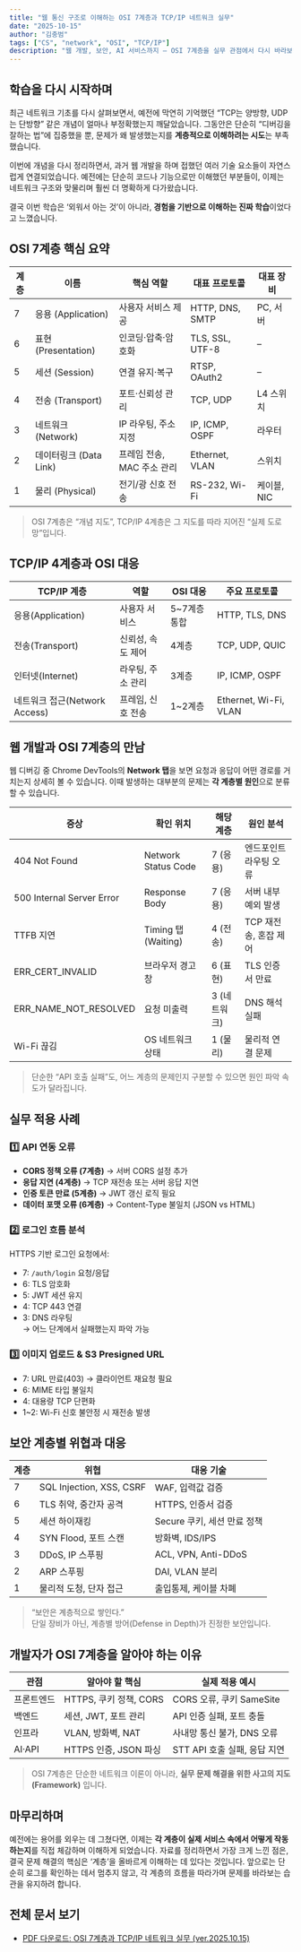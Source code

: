 ```yaml
---
title: "웹 통신 구조로 이해하는 OSI 7계층과 TCP/IP 네트워크 실무"
date: "2025-10-15"
author: "김충범"
tags: ["CS", "network", "OSI", "TCP/IP"]
description: "웹 개발, 보안, AI 서비스까지 — OSI 7계층을 실무 관점에서 다시 바라보다."
---
```


## 학습을 다시 시작하며

최근 네트워크 기초를 다시 살펴보면서, 예전에 막연히 기억했던 “TCP는 양방향, UDP는 단방향” 같은 개념이 얼마나 부정확했는지 깨달았습니다. 
그동안은 단순히 “디버깅을 잘하는 법”에 집중했을 뿐, 문제가 왜 발생했는지를 **계층적으로 이해하려는 시도**는 부족했습니다.

이번에 개념을 다시 정리하면서, 과거 웹 개발을 하며 접했던 여러 기술 요소들이 자연스럽게 연결되었습니다. 
예전에는 단순히 코드나 기능으로만 이해했던 부분들이, 이제는 네트워크 구조와 맞물리며 훨씬 더 명확하게 다가왔습니다.  

결국 이번 학습은 ‘외워서 아는 것’이 아니라, **경험을 기반으로 이해하는 진짜 학습**이었다고 느꼈습니다.


## OSI 7계층 핵심 요약

| 계층 | 이름 | 핵심 역할 | 대표 프로토콜 | 대표 장비 |
|------|------|------------|----------------|-------------|
| 7 | 응용 (Application) | 사용자 서비스 제공 | HTTP, DNS, SMTP | PC, 서버 |
| 6 | 표현 (Presentation) | 인코딩·압축·암호화 | TLS, SSL, UTF-8 | – |
| 5 | 세션 (Session) | 연결 유지·복구 | RTSP, OAuth2 | – |
| 4 | 전송 (Transport) | 포트·신뢰성 관리 | TCP, UDP | L4 스위치 |
| 3 | 네트워크 (Network) | IP 라우팅, 주소 지정 | IP, ICMP, OSPF | 라우터 |
| 2 | 데이터링크 (Data Link) | 프레임 전송, MAC 주소 관리 | Ethernet, VLAN | 스위치 |
| 1 | 물리 (Physical) | 전기/광 신호 전송 | RS-232, Wi-Fi | 케이블, NIC |

> OSI 7계층은 “개념 지도”, TCP/IP 4계층은 그 지도를 따라 지어진 “실제 도로망”입니다.


## TCP/IP 4계층과 OSI 대응

| TCP/IP 계층 | 역할 | OSI 대응 | 주요 프로토콜 |
|--------------|------|------------|----------------|
| 응용(Application) | 사용자 서비스 | 5~7계층 통합 | HTTP, TLS, DNS |
| 전송(Transport) | 신뢰성, 속도 제어 | 4계층 | TCP, UDP, QUIC |
| 인터넷(Internet) | 라우팅, 주소 관리 | 3계층 | IP, ICMP, OSPF |
| 네트워크 접근(Network Access) | 프레임, 신호 전송 | 1~2계층 | Ethernet, Wi-Fi, VLAN |


## 웹 개발과 OSI 7계층의 만남

웹 디버깅 중 Chrome DevTools의 **Network 탭**을 보면 요청과 응답이 어떤 경로를 거치는지 상세히 볼 수 있습니다. 
이때 발생하는 대부분의 문제는 **각 계층별 원인**으로 분류할 수 있습니다.

| 증상 | 확인 위치 | 해당 계층 | 원인 분석 |
|------|------------|-------------|-------------|
| 404 Not Found | Network Status Code | 7 (응용) | 엔드포인트 라우팅 오류 |
| 500 Internal Server Error | Response Body | 7 (응용) | 서버 내부 예외 발생 |
| TTFB 지연 | Timing 탭 (Waiting) | 4 (전송) | TCP 재전송, 혼잡 제어 |
| ERR_CERT_INVALID | 브라우저 경고창 | 6 (표현) | TLS 인증서 만료 |
| ERR_NAME_NOT_RESOLVED | 요청 미출력 | 3 (네트워크) | DNS 해석 실패 |
| Wi-Fi 끊김 | OS 네트워크 상태 | 1 (물리) | 물리적 연결 문제 |

> 단순한 “API 호출 실패”도, 어느 계층의 문제인지 구분할 수 있으면 원인 파악 속도가 달라집니다.


## 실무 적용 사례

### 1️⃣ API 연동 오류
- **CORS 정책 오류 (7계층)** → 서버 CORS 설정 추가
- **응답 지연 (4계층)** → TCP 재전송 또는 서버 응답 지연
- **인증 토큰 만료 (5계층)** → JWT 갱신 로직 필요
- **데이터 포맷 오류 (6계층)** → Content-Type 불일치 (JSON vs HTML)

### 2️⃣ 로그인 흐름 분석
HTTPS 기반 로그인 요청에서:
- 7: `/auth/login` 요청/응답  
- 6: TLS 암호화  
- 5: JWT 세션 유지  
- 4: TCP 443 연결  
- 3: DNS 라우팅  
→ 어느 단계에서 실패했는지 파악 가능

### 3️⃣ 이미지 업로드 & S3 Presigned URL
- 7: URL 만료(403) → 클라이언트 재요청 필요  
- 6: MIME 타입 불일치  
- 4: 대용량 TCP 단편화  
- 1~2: Wi-Fi 신호 불안정 시 재전송 발생  


## 보안 계층별 위협과 대응

| 계층 | 위협 | 대응 기술 |
|------|------|------------|
| 7 | SQL Injection, XSS, CSRF | WAF, 입력값 검증 |
| 6 | TLS 취약, 중간자 공격 | HTTPS, 인증서 검증 |
| 5 | 세션 하이재킹 | Secure 쿠키, 세션 만료 정책 |
| 4 | SYN Flood, 포트 스캔 | 방화벽, IDS/IPS |
| 3 | DDoS, IP 스푸핑 | ACL, VPN, Anti-DDoS |
| 2 | ARP 스푸핑 | DAI, VLAN 분리 |
| 1 | 물리적 도청, 단자 접근 | 출입통제, 케이블 차폐 |

> “보안은 계층적으로 쌓인다.”  
> 단일 장비가 아닌, 계층별 방어(Defense in Depth)가 진정한 보안입니다.


## 개발자가 OSI 7계층을 알아야 하는 이유

| 관점 | 알아야 할 핵심 | 실제 적용 예시 |
|------|----------------|----------------|
| 프론트엔드 | HTTPS, 쿠키 정책, CORS | CORS 오류, 쿠키 SameSite |
| 백엔드 | 세션, JWT, 포트 관리 | API 인증 실패, 포트 충돌 |
| 인프라 | VLAN, 방화벽, NAT | 사내망 통신 불가, DNS 오류 |
| AI·API | HTTPS 인증, JSON 파싱 | STT API 호출 실패, 응답 지연 |

> OSI 7계층은 단순한 네트워크 이론이 아니라, **실무 문제 해결을 위한 사고의 지도(Framework)** 입니다.


## 마무리하며

예전에는 용어를 외우는 데 그쳤다면, 이제는 **각 계층이 실제 서비스 속에서 어떻게 작동하는지**를 직접 체감하며 이해하게 되었습니다. 
자료를 정리하면서 가장 크게 느낀 점은, 결국 문제 해결의 핵심은 ‘계층’을 올바르게 이해하는 데 있다는 것입니다. 
앞으로는 단순히 로그를 확인하는 데서 멈추지 않고, 각 계층의 흐름을 따라가며 문제를 바라보는 습관을 유지하려 합니다.


## **전체 문서 보기**  
- [PDF 다운로드: OSI 7계층과 TCP/IP 네트워크 실무 (ver.2025.10.15)](/assets/docs/웹-통신-구조로-이해하는-OSI7계층-TCPIP-네트워크실무.pdf)

